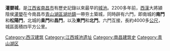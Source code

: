'''灌嬰城'''，是[[江西省|江西省]][[南昌市|南昌市]]有歷史記錄以來最早的[[城池|城池]]。2200多年前，[[西漢|西漢]]大將潁陰侯[[灌嬰|灌嬰]]在今南昌市[[青山湖區|青山湖區]][[湖坊鎮|湖坊鎮]]一帶夯土築城，同時辟有六門，即南城的'''南門'''和'''松陽門'''，北城的'''臬門'''和'''昌門'''，以及'''東門'''和'''北門'''。六門互接，長約4000多[[公尺|公尺]]，城區面積四平方公里。

{{江西小作品}}
[[Category:西汉建筑|Category:西汉建筑]]
[[Category:江西城池遗址|Category:江西城池遗址]]
[[Category:南昌建筑史|Category:南昌建筑史]]
[[Category:青山湖区|Category:青山湖区]]
